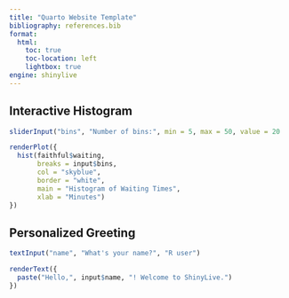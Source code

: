 ```yaml
---
title: "Quarto Website Template"
bibliography: references.bib
format:
  html:
    toc: true
    toc-location: left
    lightbox: true
engine: shinylive
---
```


## Interactive Histogram

```r
sliderInput("bins", "Number of bins:", min = 5, max = 50, value = 20
```

```r
renderPlot({
  hist(faithful$waiting,
       breaks = input$bins,
       col = "skyblue",
       border = "white",
       main = "Histogram of Waiting Times",
       xlab = "Minutes")
})
```

## Personalized Greeting

```r
textInput("name", "What's your name?", "R user")
```

```r
renderText({
  paste("Hello,", input$name, "! Welcome to ShinyLive.")
})
```
